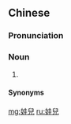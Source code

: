 {{also|娃儿}}
==Chinese==
{{zh-forms|s=娃儿}}

===Pronunciation===
{{zh-pron
|m=wár
|c=waa1 ji4
|cat=n
}}

===Noun===
{{zh-noun}}

# {{cmn-erhua form of|[[child]]; [[baby]]}}

====Synonyms====
{{zh-dial|小孩}}

[[mg:娃兒]]
[[ru:娃兒]]